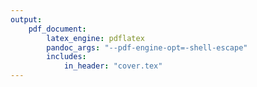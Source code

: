 ```yaml
---
output: 
    pdf_document:
        latex_engine: pdflatex
        pandoc_args: "--pdf-engine-opt=-shell-escape"
        includes:
            in_header: "cover.tex"
---
```


\begin{titlepage}
    \pagenumbering{gobble}
    \maketitle
    \begin{center}
        2103191042 \\
        Alexander Septian
    \end{center}
\end{titlepage}
